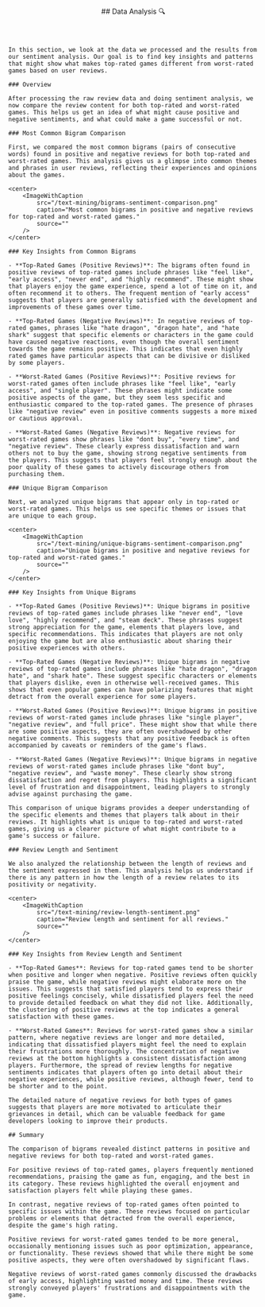 <article id="dataAnalysis">
    <header style={{marginBottom: "1rem"}}>
        ## Data Analysis 🔍
    </header>

    In this section, we look at the data we processed and the results from our sentiment analysis. Our goal is to find key insights and patterns that might show what makes top-rated games different from worst-rated games based on user reviews.

    ### Overview

    After processing the raw review data and doing sentiment analysis, we now compare the review content for both top-rated and worst-rated games. This helps us get an idea of what might cause positive and negative sentiments, and what could make a game successful or not.

    ### Most Common Bigram Comparison

    First, we compared the most common bigrams (pairs of consecutive words) found in positive and negative reviews for both top-rated and worst-rated games. This analysis gives us a glimpse into common themes and phrases in user reviews, reflecting their experiences and opinions about the games.

    <center>
        <ImageWithCaption
            src="/text-mining/bigrams-sentiment-comparison.png"
            caption="Most common bigrams in positive and negative reviews for top-rated and worst-rated games."
            source=""
        />
    </center>

    ### Key Insights from Common Bigrams

    - **Top-Rated Games (Positive Reviews)**: The bigrams often found in positive reviews of top-rated games include phrases like "feel like", "early access", "never end", and "highly recommend". These might show that players enjoy the game experience, spend a lot of time on it, and often recommend it to others. The frequent mention of "early access" suggests that players are generally satisfied with the development and improvements of these games over time.

    - **Top-Rated Games (Negative Reviews)**: In negative reviews of top-rated games, phrases like "hate dragon", "dragon hate", and "hate shark" suggest that specific elements or characters in the game could have caused negative reactions, even though the overall sentiment towards the game remains positive. This indicates that even highly rated games have particular aspects that can be divisive or disliked by some players.

    - **Worst-Rated Games (Positive Reviews)**: Positive reviews for worst-rated games often include phrases like "feel like", "early access", and "single player". These phrases might indicate some positive aspects of the game, but they seem less specific and enthusiastic compared to the top-rated games. The presence of phrases like "negative review" even in positive comments suggests a more mixed or cautious approval.

    - **Worst-Rated Games (Negative Reviews)**: Negative reviews for worst-rated games show phrases like "dont buy", "every time", and "negative review". These clearly express dissatisfaction and warn others not to buy the game, showing strong negative sentiments from the players. This suggests that players feel strongly enough about the poor quality of these games to actively discourage others from purchasing them.

    ### Unique Bigram Comparison

    Next, we analyzed unique bigrams that appear only in top-rated or worst-rated games. This helps us see specific themes or issues that are unique to each group.

    <center>
        <ImageWithCaption
            src="/text-mining/unique-bigrams-sentiment-comparison.png"
            caption="Unique bigrams in positive and negative reviews for top-rated and worst-rated games."
            source=""
        />
    </center>

    ### Key Insights from Unique Bigrams

    - **Top-Rated Games (Positive Reviews)**: Unique bigrams in positive reviews of top-rated games include phrases like "never end", "love love", "highly recommend", and "steam deck". These phrases suggest strong appreciation for the game, elements that players love, and specific recommendations. This indicates that players are not only enjoying the game but are also enthusiastic about sharing their positive experiences with others.

    - **Top-Rated Games (Negative Reviews)**: Unique bigrams in negative reviews of top-rated games include phrases like "hate dragon", "dragon hate", and "shark hate". These suggest specific characters or elements that players dislike, even in otherwise well-received games. This shows that even popular games can have polarizing features that might detract from the overall experience for some players.

    - **Worst-Rated Games (Positive Reviews)**: Unique bigrams in positive reviews of worst-rated games include phrases like "single player", "negative review", and "full price". These might show that while there are some positive aspects, they are often overshadowed by other negative comments. This suggests that any positive feedback is often accompanied by caveats or reminders of the game's flaws.

    - **Worst-Rated Games (Negative Reviews)**: Unique bigrams in negative reviews of worst-rated games include phrases like "dont buy", "negative review", and "waste money". These clearly show strong dissatisfaction and regret from players. This highlights a significant level of frustration and disappointment, leading players to strongly advise against purchasing the game.

    This comparison of unique bigrams provides a deeper understanding of the specific elements and themes that players talk about in their reviews. It highlights what is unique to top-rated and worst-rated games, giving us a clearer picture of what might contribute to a game's success or failure.

    ### Review Length and Sentiment

    We also analyzed the relationship between the length of reviews and the sentiment expressed in them. This analysis helps us understand if there is any pattern in how the length of a review relates to its positivity or negativity.

    <center>
        <ImageWithCaption
            src="/text-mining/review-length-sentiment.png"
            caption="Review length and sentiment for all reviews."
            source=""
        />
    </center>

    ### Key Insights from Review Length and Sentiment

    - **Top-Rated Games**: Reviews for top-rated games tend to be shorter when positive and longer when negative. Positive reviews often quickly praise the game, while negative reviews might elaborate more on the issues. This suggests that satisfied players tend to express their positive feelings concisely, while dissatisfied players feel the need to provide detailed feedback on what they did not like. Additionally, the clustering of positive reviews at the top indicates a general satisfaction with these games.

    - **Worst-Rated Games**: Reviews for worst-rated games show a similar pattern, where negative reviews are longer and more detailed, indicating that dissatisfied players might feel the need to explain their frustrations more thoroughly. The concentration of negative reviews at the bottom highlights a consistent dissatisfaction among players. Furthermore, the spread of review lengths for negative sentiments indicates that players often go into detail about their negative experiences, while positive reviews, although fewer, tend to be shorter and to the point.

    The detailed nature of negative reviews for both types of games suggests that players are more motivated to articulate their grievances in detail, which can be valuable feedback for game developers looking to improve their products.

    ## Summary

    The comparison of bigrams revealed distinct patterns in positive and negative reviews for both top-rated and worst-rated games.

    For positive reviews of top-rated games, players frequently mentioned recommendations, praising the game as fun, engaging, and the best in its category. These reviews highlighted the overall enjoyment and satisfaction players felt while playing these games.

    In contrast, negative reviews of top-rated games often pointed to specific issues within the game. These reviews focused on particular problems or elements that detracted from the overall experience, despite the game's high rating.

    Positive reviews for worst-rated games tended to be more general, occasionally mentioning issues such as poor optimization, appearance, or functionality. These reviews showed that while there might be some positive aspects, they were often overshadowed by significant flaws.

    Negative reviews of worst-rated games commonly discussed the drawbacks of early access, highlighting wasted money and time. These reviews strongly conveyed players' frustrations and disappointments with the game.
</article>
